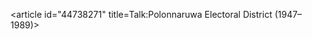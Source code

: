 <article id="44738271" title=Talk:Polonnaruwa Electoral District (1947–1989)>
	<talkpage id="44738271" title="Talk:Polonnaruwa Electoral District (1947–1989)">
{{WikiProject Sri Lanka|class=Stub|importance=Mid}}
	</talkpage>
</article>